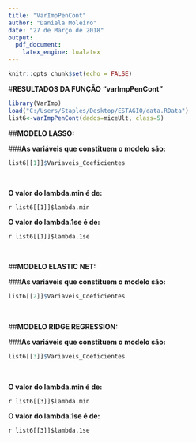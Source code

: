 ---
title: "VarImpPenCont"
author: "Daniela Moleiro"
date: "27 de Março de 2018"
output:
  pdf_document:
    latex_engine: lualatex
---



```{r setup, include=FALSE}

knitr::opts_chunk$set(echo = FALSE)

```



#**RESULTADOS DA FUNÇÃO "varImpPenCont"**

```{r varImpPenBi, echo=FALSE, cache=FALSE, include=FALSE, results=FALSE, warning=FALSE, comment=FALSE, warning=FALSE}

library(VarImp)
load("C:/Users/Staples/Desktop/ESTAGIO/data.RData")
list6<-varImpPenCont(dados=miceUlt, class=5)

```



##**MODELO LASSO:**



###**As variáveis que constituem o modelo são:**  

```{r, echo=FALSE}

list6[[1]]$Variaveis_Coeficientes

```



&nbsp;



**O valor do lambda.min é de:**

`r list6[[1]]$lambda.min`



**O valor do lambda.1se é de:**

`r list6[[1]]$lambda.1se`



&nbsp;



##**MODELO ELASTIC NET:**



###**As variáveis que constituem o modelo são:**

```{r, echo=FALSE}

list6[[2]]$Variaveis_Coeficientes

```



&nbsp;



##**MODELO RIDGE REGRESSION:**



###**As variáveis que constituem o modelo são:**

```{r, echo=FALSE}

list6[[3]]$Variaveis_Coeficientes

```



&nbsp;



**O valor do lambda.min é de:**

`r list6[[3]]$lambda.min`



**O valor do lambda.1se é de:**

`r list6[[3]]$lambda.1se`



&nbsp;

